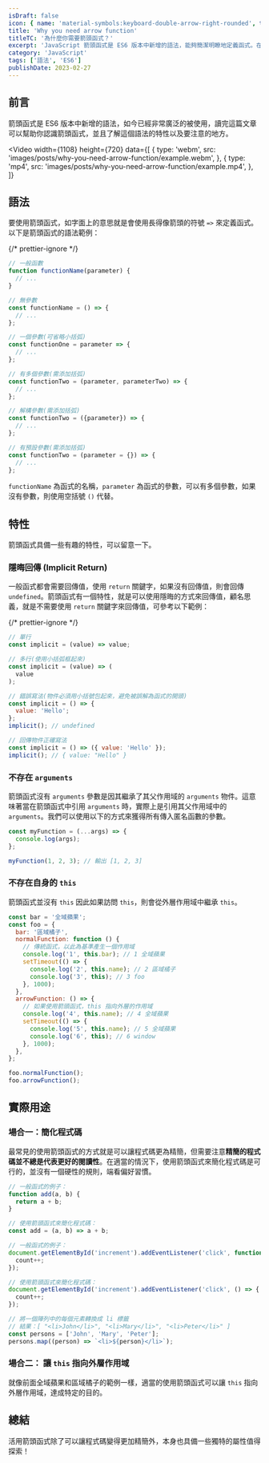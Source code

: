 ```yaml
---
isDraft: false
icon: { name: 'material-symbols:keyboard-double-arrow-right-rounded', title: '雙箭頭符號' }
title: 'Why you need arrow function'
titleTC: '為什麼你需要箭頭函式？'
excerpt: 'JavaScript 箭頭函式是 ES6 版本中新增的語法，能夠簡潔明瞭地定義函式。在此篇文章中，我們將會學習如何使用箭頭函式來簡化程式碼。'
category: 'JavaScript'
tags: ['語法', 'ES6']
publishDate: 2023-02-27
---
```


## 前言

箭頭函式是 ES6 版本中新增的語法，如今已經非常廣泛的被使用，讀完這篇文章可以幫助你認識箭頭函式，並且了解這個語法的特性以及要注意的地方。

<Video
  width={1108}
  height={720}
  data={[
    {
      type: 'webm',
      src: 'images/posts/why-you-need-arrow-function/example.webm',
    },
    {
      type: 'mp4',
      src: 'images/posts/why-you-need-arrow-function/example.mp4',
    },
  ]}
></Video>

## 語法

要使用箭頭函式，如字面上的意思就是會使用長得像箭頭的符號 `=>` 來定義函式。以下是箭頭函式的語法範例：

{/* prettier-ignore */}
```js
// 一般函數
function functionName(parameter) {
  // ...
}

// 無參數
const functionName = () => {
  // ...
};

// 一個參數(可省略小括弧)
const functionOne = parameter => {
  // ...
};

// 有多個參數(需添加括弧)
const functionTwo = (parameter, parameterTwo) => {
  // ...
};

// 解構參數(需添加括弧)
const functionTwo = ({parameter}) => {
  // ...
};

// 有預設參數(需添加括弧)
const functionTwo = (parameter = {}) => {
  // ...
};
```

`functionName` 為函式的名稱，`parameter` 為函式的參數，可以有多個參數，如果沒有參數，則使用空括號 `()` 代替。

## 特性

箭頭函式具備一些有趣的特性，可以留意一下。

### 隱晦回傳 (Implicit Return)

一般函式都會需要回傳值，使用 `return` 關鍵字，如果沒有回傳值，則會回傳 `undefined`。箭頭函式有一個特性，就是可以使用隱晦的方式來回傳值，顧名思義，就是不需要使用 `return` 關鍵字來回傳值，可參考以下範例：

{/* prettier-ignore */}
```javascript
// 單行
const implicit = (value) => value;

// 多行(使用小括弧框起來)
const implicit = (value) => (
  value
);

// 錯誤寫法(物件必須用小括號包起來，避免被誤解為函式的開頭)
const implicit = () => {
  value: 'Hello';
};
implicit(); // undefined

// 回傳物件正確寫法
const implicit = () => ({ value: 'Hello' });
implicit(); // { value: "Hello" }
```

### 不存在 `arguments`

箭頭函式沒有 `arguments` 參數是因其繼承了其父作用域的 `arguments` 物件。這意味著當在箭頭函式中引用 `arguments` 時，實際上是引用其父作用域中的 `arguments`。我們可以使用以下的方式來獲得所有傳入匿名函數的參數。

```javascript
const myFunction = (...args) => {
  console.log(args);
};

myFunction(1, 2, 3); // 輸出 [1, 2, 3]
```

### 不存在自身的 `this`

箭頭函式並沒有 `this` 因此如果訪問 `this`，則會從外層作用域中繼承 `this`。

```javascript
const bar = '全域蘋果';
const foo = {
  bar: '區域橘子',
  normalFunction: function () {
    // 傳統函式，以此為基準產生一個作用域
    console.log('1', this.bar); // 1 全域蘋果
    setTimeout(() => {
      console.log('2', this.name); // 2 區域橘子
      console.log('3', this); // 3 foo
    }, 1000);
  },
  arrowFunction: () => {
    // 如果使用箭頭函式，this 指向外層的作用域
    console.log('4', this.name); // 4 全域蘋果
    setTimeout(() => {
      console.log('5', this.name); // 5 全域蘋果
      console.log('6', this); // 6 window
    }, 1000);
  },
};

foo.normalFunction();
foo.arrowFunction();
```

## 實際用途

### 場合一：簡化程式碼

最常見的使用箭頭函式的方式就是可以讓程式碼更為精簡，但需要注意**精簡的程式碼並不總是代表更好的閱讀性**。在適當的情況下，使用箭頭函式來簡化程式碼是可行的，並沒有一個硬性的規則，端看偏好習慣。

```js
// 一般函式的例子：
function add(a, b) {
  return a + b;
}

// 使用箭頭函式來簡化程式碼：
const add = (a, b) => a + b;
```

```js
// 一般函式的例子：
document.getElementById('increment').addEventListener('click', function () {
  count++;
});

// 使用箭頭函式來簡化程式碼：
document.getElementById('increment').addEventListener('click', () => {
  count++;
});
```

```jsx
// 將一個陣列中的每個元素轉換成 li 標籤
// 結果：[ "<li>John</li>", "<li>Mary</li>", "<li>Peter</li>" ]
const persons = ['John', 'Mary', 'Peter'];
persons.map((person) => `<li>${person}</li>`);
```

### 場合二： 讓 `this` 指向外層作用域

就像前面全域蘋果和區域橘子的範例一樣，適當的使用箭頭函式可以讓 `this` 指向外層作用域，達成特定的目的。

## 總結

活用箭頭函式除了可以讓程式碼變得更加精簡外，本身也具備一些獨特的屬性值得探索！
